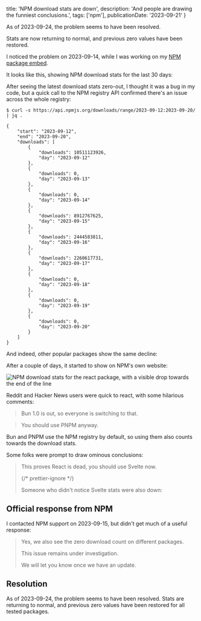   title: 'NPM download stats are down',
  description: 'And people are drawing the funniest conclusions.',
  tags: ['npm'],
  publicationDate: '2023-09-21'
}

<Note status="info">
As of 2023-09-24, the problem seems to have been resolved.

Stats are now returning to normal, and previous zero values have been restored.

</Note>

I noticed the problem on 2023-09-14, while I was working on my
[NPM package embed](https://github.com/franky47/francoisbest.com/blob/next/packages/francoisbest.com/src/ui/embeds/npm-package.tsx).

It looks like this, showing NPM download stats for the last 30 days:

<NpmPackage
  pkg="react"
  repo="facebook/react"
  accent="text-cyan-500 dark:text-cyan-400"
/>

After seeing the latest download stats zero-out, I thought it was a bug in my code,
but a quick call to the NPM registry API confirmed there's an issue across the whole registry:

```shell {12,16,32,36,40}
$ curl -s https://api.npmjs.org/downloads/range/2023-09-12:2023-09-20/ | jq .

{
    "start": "2023-09-12",
    "end": "2023-09-20",
    "downloads": [
        {
            "downloads": 10511123926,
            "day": "2023-09-12"
        },
        {
            "downloads": 0,
            "day": "2023-09-13"
        },
        {
            "downloads": 0,
            "day": "2023-09-14"
        },
        {
            "downloads": 8912767625,
            "day": "2023-09-15"
        },
        {
            "downloads": 2444583811,
            "day": "2023-09-16"
        },
        {
            "downloads": 2260617731,
            "day": "2023-09-17"
        },
        {
            "downloads": 0,
            "day": "2023-09-18"
        },
        {
            "downloads": 0,
            "day": "2023-09-19"
        },
        {
            "downloads": 0,
            "day": "2023-09-20"
        }
    ]
}
```

And indeed, other popular packages show the same decline:

<NpmPackage
  pkg="vue"
  repo="vuejs/core"
  accent="text-emerald-500 dark:text-emerald-400"
/>

<NpmPackage
  pkg="@angular/core"
  repo="angular/angular"
  accent="text-red-500 dark:text-red-400"
/>

After a couple of days, it started to show on NPM's own website:

![NPM download stats for the react package, with a visible drop towards the end of the line](./react-downloads.png)

Reddit and Hacker News users were quick to react, with some hilarious comments:

> Bun 1.0 is out, so everyone is switching to that.

> You should use PNPM anyway.

<Note status="info">
  Bun and PNPM use the NPM registry by default, so using them also counts
  towards the download stats.
</Note>

Some folks were prompt to draw ominous conclusions:


<HackerNewsComment url="https://news.ycombinator.com/item?id=37588080" />

> This proves React is dead, you should use Svelte now.
>
> {/* prettier-ignore */}
> <figcaption className="not-italic">Someone who didn't notice Svelte stats were also down:</figcaption>

<NpmPackage
  pkg="svelte"
  repo="sveltejs/svelte"
  accent="text-orange-500 dark:text-orange-400"
/>

## Official response from NPM

I contacted NPM support on 2023-09-15, but didn't get much of a useful response:

> Yes, we also see the zero download count on different packages.
>
> This issue remains under investigation.
>
> We will let you know once we have an update.

## Resolution

As of 2023-09-24, the problem seems to have been resolved.
Stats are returning to normal, and previous zero values have been restored for
all tested packages.
